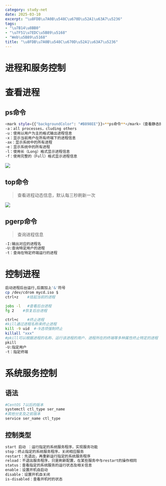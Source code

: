 ```yaml
---
category: study-net
date: 2025-03-10
excerpt: "\u8FDB\u7A0B\u548C\u670D\u52A1\u63A7\u5236"
tags:
- "\u7B14\u8BB0"
- "\u7F51\u7EDC\u5B89\u5168"
- "Web\u5B89\u5168"
title: "\u8FDB\u7A0B\u548C\u670D\u52A1\u63A7\u5236"
---
```

# 进程和服务控制

# 查看进程

## ps命令


```Bash
<mark style={{"backgroundColor": "#B898EE"}}>**ps命令**</mark>（查看静态的进程统计信息）Processes Statistic
-a：all processes，cluding others 
-u：使用以用户为主的格式输出进程信息
-x：显示当前用户在所有终端下的进程信息
-ax：显示系统中的所有进程
-e：显示系统中的所有进程
-l：使用长（Long）格式显示进程信息
-f：使用完整的（Full）格式显示进程信息
```

![](https://raw.githubusercontent.com/yy0691/img-bed/main/Net_Safe_FeiShu/D5a8bLZTmoOf1lxf2UZcvfyJnMg.png)

## top命令

> 查看进程动态信息，默认每三秒刷新一次


![](https://raw.githubusercontent.com/yy0691/img-bed/main/Net_Safe_FeiShu/Ye3BbbnKxo7DI4xJV8kcsTD3nmc.png)

## pgerp命令

> 查询进程信息



```Bash
-I:输出对应的进程名
-U:查询特定用户的进程
-t：查询在特定终端运行的进程
```

# 控制进程


```Bash
启动进程后台运行,后面加上'&'符号
cp /dev/cdrom mycd.iso $
ctrl+z    #挂起当前的进程

jobs -l   #查看后台进程
fg 2    #恢复后台进程

ctrl+c    #终止进程
#kill通过进程名称来终止进程
kill -9 uid  #-9选项强制终止
killall "xxx"
#pkill可以根据进程的名称、运行该进程的用户、进程所在的终端等多种属性终止特定的进程
pkill 
-U:指定用户
-t：指定终端
```

# 系统服务控制

## 语法


```Bash
#CentOS 7以后的版本
systemctl ctl_type ser_name
#其他分支及之前版本
service ser_name ctl_type
```

## 控制类型


```Bash
start 启动 ：运行指定的系统服务程序，实现服务功能
stop：终止指定的系统服务程序，关闭相应服务
restart：先退出，再重新运行指定的系统服务程序
reload：不退出服务程序，只是刷新配置，在某些服务中与restart的操作相同
status：查看指定的系统服务的运行状态及相关信息
enable：设置开机自启动
disable：设置开机自关闭
is-disabled：查看开机时的状态
```

